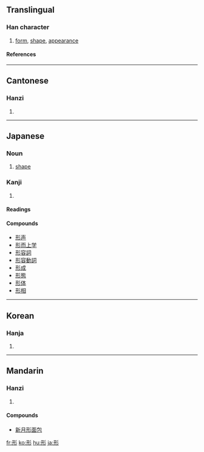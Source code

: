 ==Translingual==
===Han character===
{{Han char|rn=59|rad=彡|as=04|sn=7|four=1242<sub>2</sub>|canj=一廿竹竹竹 (MTHHH)|ids=⿰[[开]][[彡]]}}
# [[form]], [[shape]], [[appearance]]
====References====
{{Han ref|kx=0363.060|dkj=09969|dj=0681.250|hdz=20852.100|uh=5F62|ud=24418|bh=A7CE|bd=42958}}
----

==Cantonese==
===Hanzi===
{{yue-hanzi|jyut=|y=ying4}}
# {{defn|Cantonese}}
----
==Japanese==
===Noun===
{{ja-noun|k|hira=かたち|rom=katachi}}
# [[shape]]

===Kanji===
{{ja-kanji|grade=2|rs=彡04}}
# {{defn|Japanese}} 
====Readings====
{{ja-readings|on=[[けい]] (kei), [[ぎょう]] (gyō)|kun=[[かたち]] (katachi), [[かた]] (kata), [[あらわれる]] (arawareru)}}

====Compounds====
*[[形声]]
*[[形而上学]]
*[[形容詞]]
*[[形容動詞]]
*[[形成]]
*[[形態]]
*[[形体]]
*[[形相]]
----

==Korean==
===Hanja===
{{ko-hanja|hangeul=[[형]]|eumhun=|rv=hyeong|mr=hyŏng|y=hyeng}}
# {{defn|Korean}}
----
==Mandarin==
===Hanzi===
{{cmn-hanzi|pin=[[fǎng]] (fang3), [[xíng]] (xing2)|wg=fang<sup>3</sup>, hsing<sup>2</sup>}}
# {{defn|Mandarin}}

====Compounds====
* [[新月形面包]]

[[fr:形]]
[[ko:形]]
[[hu:形]]
[[ja:形]]
